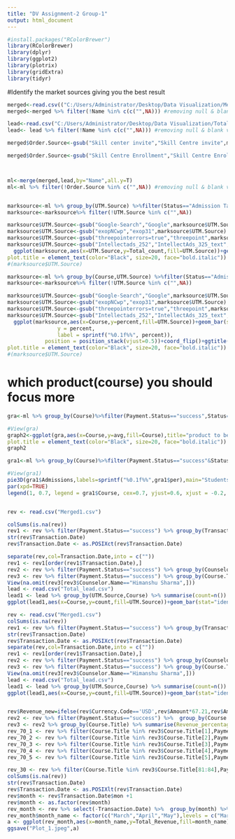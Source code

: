 ---
title: "DV Assignment-2 Group-1"
output: html_document
---
```{r}
#install.packages("RColorBrewer")
library(RColorBrewer)
library(dplyr)
library(ggplot2)
library(plotrix)
library(gridExtra)
library(tidyr)
```
#Identify the market sources giving you the best result
```{r}



merged<-read.csv(("C:/Users/Administrator/Desktop/Data Visualization/Merged1.csv")) #importing dataset
merged<-merged %>% filter(!Name %in% c(c("",NA))) #removing null & blank values

lead<-read.csv("C:/Users/Administrator/Desktop/Data Visualization/Total Leads.csv")
lead<- lead %>% filter(!Name %in% c(c("",NA))) #removing null & blank values

merged$Order.Source<-gsub("Skill center invite","Skill Centre invite",merged$Order.Source)

merged$Order.Source<-gsub("Skill Centre Enrollment","Skill Centre Enrolment",merged$Order.Source)



ml<-merge(merged,lead,by="Name",all.y=T)
ml<-ml %>% filter(!Order.Source %in% c("",NA)) #removing null & blank values



```

```{r}
marksource<-ml %>% group_by(UTM.Source) %>%filter(Status=="Admission Taken"||Status=="Interested/Follow Up") %>% summarise(Total_count=n())
marksource<-marksource%>% filter(!UTM.Source %in% c("",NA))

marksource$UTM.Source<-gsub("Google-Search","Google",marksource$UTM.Source)
marksource$UTM.Source<-gsub("exopNCwp","exop31",marksource$UTM.Source)
marksource$UTM.Source<-gsub("threepointerrors=true","threepoint",marksource$UTM.Source)
marksource$UTM.Source<-gsub("Intellectads_252","IntellectAds_325_text",marksource$UTM.Source)
  ggplot(marksource,aes(x=UTM.Source,y=Total_count,fill=UTM.Source))+geom_bar(stat="Identity")+theme(axis.text.x = element_text(angle=90))+theme(legend.position = "bottom")+geom_text(aes(label=Total_count),hjust=0.5)+ggtitle("Market source giving best result")+ theme(
plot.title = element_text(color="Black", size=20, face="bold.italic"))
#(marksource$UTM.Source)
```

```{r}
marksource<-ml %>% group_by(Course,UTM.Source) %>%filter(Status=="Admission Taken"||Status=="Interested/Follow Up") %>% summarise(Total_count=n()) %>% mutate(percent = Total_count / sum(Total_count) * 100)
marksource<-marksource%>% filter(!UTM.Source %in% c("",NA))

marksource$UTM.Source<-gsub("Google-Search","Google",marksource$UTM.Source)
marksource$UTM.Source<-gsub("exopNCwp","exop31",marksource$UTM.Source)
marksource$UTM.Source<-gsub("threepointerrors=true","threepoint",marksource$UTM.Source)
marksource$UTM.Source<-gsub("Intellectads_252","IntellectAds_325_text",marksource$UTM.Source)
  ggplot(marksource,aes(x=Course,y=percent,fill=UTM.Source))+geom_bar(stat="Identity")+theme(axis.text.x = element_text(angle=90))+theme(legend.position = "bottom")+geom_text(aes(x = Course,
                y = percent,
                label = sprintf("%0.1f%%", percent)),
            position = position_stack(vjust=0.5))+coord_flip()+ggtitle("Market source giving best result according to courses")+ theme(
plot.title = element_text(color="Black", size=20, face="bold.italic"))
#(marksource$UTM.Source)
```


# which product(course) you should focus more
```{r}


gra<-ml %>% group_by(Course)%>%filter(Payment.Status=="success",Status=="Admission Taken") %>% summarise(Statu=n(),Total=sum(Order.Total),avg=Total/n()) %>% mutate(per=round((avg/sum(avg))*100,2))

#View(gra)
graph2<-ggplot(gra,aes(x=Course,y=avg,fill=Course),title="product to be focused")+geom_bar(stat ='Identity')+theme_grey()+geom_text(aes(label=sprintf("%0.1f%%", per)),hjust=-0.5)+coord_flip()+theme(legend.position = "bottom")+ggtitle("Revenue Genrated From Product")+ theme(
plot.title = element_text(color="Black", size=20, face="bold.italic"))
graph2


```


```{r}
gra1<-ml %>% group_by(Course)%>%filter(Payment.Status=="success"&Status=="Admission Taken") %>% summarise(Admissions=n()) %>% mutate(per=round((Admissions/sum(Admissions))*100,2))

#View(gra1)
pie3D(gra1$Admissions,labels=sprintf("%0.1f%%",gra1$per),main="Students taken Admission in course", radius = 1,mar = c(1,2,3,4),explode = 0.1, col=brewer.pal(n = 12, name = "Paired"))
par(xpd=TRUE)
legend(1, 0.7, legend = gra1$Course, cex=0.7, yjust=0.6, xjust = -0.2, fill  = brewer.pal(n = 12, name = "Paired"))



```
```{r}

rev <- read.csv("Merged1.csv")

colSums(is.na(rev))
rev1 <- rev %>% filter(Payment.Status=="success") %>% group_by(Transaction.Date,Course.Title,Counselor.Name) %>% summarise(count=n())
str(rev$Transaction.Date)
rev$Transaction.Date <- as.POSIXct(rev$Transaction.Date)

separate(rev,col=Transaction.Date,into = c(""))
rev1 <- rev1[order(rev1$Transaction.Date),]
rev2 <- rev %>% filter(Payment.Status=="success") %>% group_by(Counselor.Name,Course.Title) %>% summarise(count=n())
rev3 <- rev %>% filter(Payment.Status=="success") %>% group_by(Course.Title,Counselor.Name) %>% summarise(count=n())
View(na.omit(rev3[rev3$Counselor.Name=="Himanshu Sharma",]))
lead <- read.csv("Total_lead.csv")
lead1 <- lead %>% group_by(UTM.Source,Course) %>% summarise(count=n())
ggplot(lead1,aes(x=Course,y=count,fill=UTM.Source))+geom_bar(stat="identity")+coord_flip()
```

```{r}
rev <- read.csv("Merged1.csv")
colSums(is.na(rev))
rev1 <- rev %>% filter(Payment.Status=="success") %>% group_by(Transaction.Date,Course.Title,Counselor.Name) %>% summarise(count=n())
str(rev$Transaction.Date)
rev$Transaction.Date <- as.POSIXct(rev$Transaction.Date)
separate(rev,col=Transaction.Date,into = c(""))
rev1 <- rev1[order(rev1$Transaction.Date),]
rev2 <- rev %>% filter(Payment.Status=="success") %>% group_by(Counselor.Name,Course.Title) %>% summarise(count=n())
rev3 <- rev %>% filter(Payment.Status=="success") %>% group_by(Course.Title,Counselor.Name) %>% summarise(count=n())
View(na.omit(rev3[rev3$Counselor.Name=="Himanshu Sharma",]))
lead <- read.csv("Total_lead.csv")
lead1 <- lead %>% group_by(UTM.Source,Course) %>% summarise(count=n())
ggplot(lead1,aes(x=Course,y=count,fill=UTM.Source))+geom_bar(stat="identity")+coord_flip()


rev$Revenue_new=ifelse(rev$Currency.Code=='USD',rev$Amount*67.21,rev$Amount)
rev2 <- rev %>% filter(Payment.Status=="success") %>%  group_by(Course.Title) %>% summarise(Total_Revenue=sum(Revenue_new))
rev3 <- rev2 %>% group_by(Course.Title) %>% summarise(Revenue_percentage=Total_Revenue/sum(rev2$Total_Revenue)*100) %>% arrange(-Revenue_percentage) %>% mutate(cum_sum=cumsum(Revenue_percentage))
rev_70_1 <- rev %>% filter(Course.Title %in% rev3$Course.Title[1],Payment.Status=="success") %>% group_by(Course.Title,Counselor.Name) %>% summarise(count=n()) %>% arrange(-count) %>% mutate(cum_sum=cumsum(count/sum(count)*100))
rev_70_2 <- rev %>% filter(Course.Title %in% rev3$Course.Title[2],Payment.Status=="success") %>% group_by(Course.Title,Counselor.Name) %>% summarise(count=n()) %>% arrange(-count) %>% mutate(cum_sum=cumsum(count/sum(count)*100))
rev_70_3 <- rev %>% filter(Course.Title %in% rev3$Course.Title[3],Payment.Status=="success") %>% group_by(Course.Title,Counselor.Name) %>% summarise(count=n()) %>% arrange(-count) %>% mutate(cum_sum=cumsum(count/sum(count)*100))
rev_70_4 <- rev %>% filter(Course.Title %in% rev3$Course.Title[4],Payment.Status=="success") %>% group_by(Course.Title,Counselor.Name) %>% summarise(count=n()) %>% arrange(-count) %>% mutate(cum_sum=cumsum(count/sum(count)*100))
rev_70_5 <- rev %>% filter(Course.Title %in% rev3$Course.Title[5],Payment.Status=="success") %>% group_by(Course.Title,Counselor.Name) %>% summarise(count=n()) %>% arrange(-count) %>% mutate(cum_sum=cumsum(count/sum(count)*100))

rev_30 <- rev %>% filter(Course.Title %in% rev3$Course.Title[81:84],Payment.Status=="success") %>% group_by(Course.Title,Counselor.Name) %>% summarise(count=n())
colSums(is.na(rev))
str(rev$Transaction.Date)
rev$Transaction.Date <- as.POSIXlt(rev$Transaction.Date)
rev$month <- rev$Transaction.Date$mon +1
rev$month <- as.factor(rev$month)
rev_month <- rev %>% select(-Transaction.Date) %>%  group_by(month) %>% summarise(Total_Revenue=sum(Revenue_new)) %>% head(3)
rev_month$month_name <- factor(c("March","April","May"),levels = c("March","April","May"))
a <- ggplot(rev_month,aes(x=month_name,y=Total_Revenue,fill=month_name)) + geom_bar(stat = "identity")+labs(title="Monthwise Total Revenue")+theme(axis.title.x = element_blank(),axis.title.y = element_blank(),axis.text.x = element_blank(),axis.text.y = element_blank())+geom_label(stat = "identity",aes(label=Total_Revenue))
ggsave("Plot_1.jpeg",a)

```

